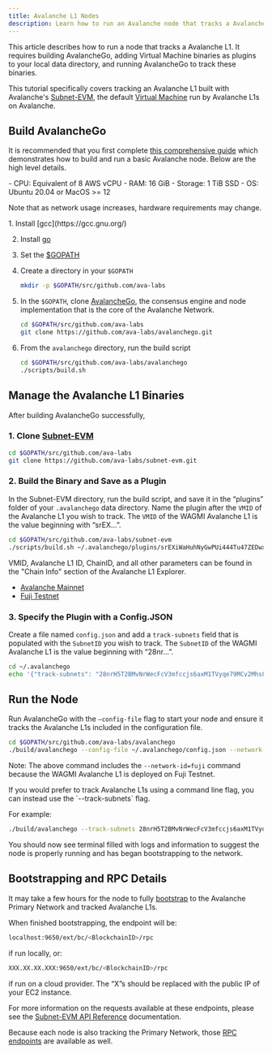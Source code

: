 ```yaml
---
title: Avalanche L1 Nodes
description: Learn how to run an Avalanche node that tracks a Avalanche L1.
---
```


This article describes how to run a node that tracks a Avalanche L1. It requires building AvalancheGo, adding Virtual Machine binaries as plugins to your local data directory, and running AvalancheGo to track these binaries.

This tutorial specifically covers tracking an Avalanche L1 built with Avalanche's [Subnet-EVM](https://github.com/ava-labs/subnet-evm), the default [Virtual Machine](/learn/virtual-machines) run by Avalanche L1s on Avalanche.

Build AvalancheGo[​](#build-avalanchego "Direct link to heading")
-----------------------------------------------------------------

It is recommended that you first complete [this comprehensive guide](/nodes/run-a-node/manually) which demonstrates how to build and run a basic Avalanche node. Below are the high level details.

<Accordions>
<Accordion title="System Requirements">
- CPU: Equivalent of 8 AWS vCPU
- RAM: 16 GiB
- Storage: 1 TiB SSD
- OS: Ubuntu 20.04 or MacOS >= 12

Note that as network usage increases, hardware requirements may change.
</Accordion>

<Accordion title="To build from source:">
1.  Install [gcc](https://gcc.gnu.org/)
    
2.  Install [go](https://go.dev/)
    
3.  Set the [$GOPATH](https://github.com/golang/go/wiki/SettingGOPATH)
    
4.  Create a directory in your `$GOPATH`
        
    ```bash
    mkdir -p $GOPATH/src/github.com/ava-labs
    ```

5.  In the `$GOPATH`, clone [AvalancheGo](https://github.com/ava-labs/avalanchego), the consensus engine and node implementation that is the core of the Avalanche Network.

    ```bash
    cd $GOPATH/src/github.com/ava-labs
    git clone https://github.com/ava-labs/avalanchego.git
    ```

6.  From the `avalanchego` directory, run the build script

    ```bash
    cd $GOPATH/src/github.com/ava-labs/avalanchego
    ./scripts/build.sh
    ```
</Accordion>
</Accordions>

## Manage the Avalanche L1 Binaries

After building AvalancheGo successfully,

### 1. Clone [Subnet-EVM](https://github.com/ava-labs/subnet-evm)

```bash
cd $GOPATH/src/github.com/ava-labs
git clone https://github.com/ava-labs/subnet-evm.git
```

### 2. Build the Binary and Save as a Plugin

In the Subnet-EVM directory, run the build script, and save it in the “plugins” folder of your `.avalanchego` data directory. Name the plugin after the `VMID` of the Avalanche L1 you wish to track. The `VMID` of the WAGMI Avalanche L1 is the value beginning with “srEX...”.

```bash
cd $GOPATH/src/github.com/ava-labs/subnet-evm
./scripts/build.sh ~/.avalanchego/plugins/srEXiWaHuhNyGwPUi444Tu47ZEDwxTWrbQiuD7FmgSAQ6X7Dy
```

<Accordions>
<Accordion title="Where can I find Avalanche L1 parameters like VMID?">
VMID, Avalanche L1 ID, ChainID, and all other parameters can be found in the "Chain Info" section of the Avalanche L1 Explorer.

- [Avalanche Mainnet](https://subnets.avax.network/c-chain)
- [Fuji Testnet](https://subnets-test.avax.network/wagmi)
</Accordion>
</Accordions>

### 3. Specify the Plugin with a Config.JSON

Create a file named `config.json` and add a `track-subnets` field that is populated with the `SubnetID` you wish to track. The `SubnetID` of the WAGMI Avalanche L1 is the value beginning with “28nr...”.

```bash
cd ~/.avalanchego
echo '{"track-subnets": "28nrH5T2BMvNrWecFcV3mfccjs6axM1TVyqe79MCv2Mhs8kxiY"}' > config.json
```

## Run the Node

Run AvalancheGo with the `—config-file` flag to start your node and ensure it tracks the Avalanche L1s included in the configuration file.

```bash
cd $GOPATH/src/github.com/ava-labs/avalanchego
./build/avalanchego --config-file ~/.avalanchego/config.json --network-id=fuji
```

Note: The above command includes the `--network-id=fuji` command because the WAGMI Avalanche L1 is deployed on Fuji Testnet.

<Accordions>
<Accordion title="Run via the command line instead">
If you would prefer to track Avalanche L1s using a command line flag, you can instead use the `--track-subnets` flag.

For example:

```bash
./build/avalanchego --track-subnets 28nrH5T2BMvNrWecFcV3mfccjs6axM1TVyqe79MCv2Mhs8kxiY --network-id=fuji
```
</Accordion>
</Accordions>

You should now see terminal filled with logs and information to suggest the node is properly running and has began bootstrapping to the network.

## Bootstrapping and RPC Details

It may take a few hours for the node to fully [bootstrap](/nodes/run-a-node/manually#bootstrapping) to the Avalanche Primary Network and tracked Avalanche L1s.

When finished bootstrapping, the endpoint will be:

```bash
localhost:9650/ext/bc/<BlockchainID>/rpc
```

if run locally, or:

```bash
XXX.XX.XX.XXX:9650/ext/bc/<BlockchainID>/rpc
```

if run on a cloud provider. The “X”s should be replaced with the public IP of your EC2 instance.

For more information on the requests available at these endpoints, please see the [Subnet-EVM API Reference](/api-reference/subnet-evm-api) documentation.

Because each node is also tracking the Primary Network, those [RPC endpoints](/nodes/run-a-node/manually#rpc) are available as well.
